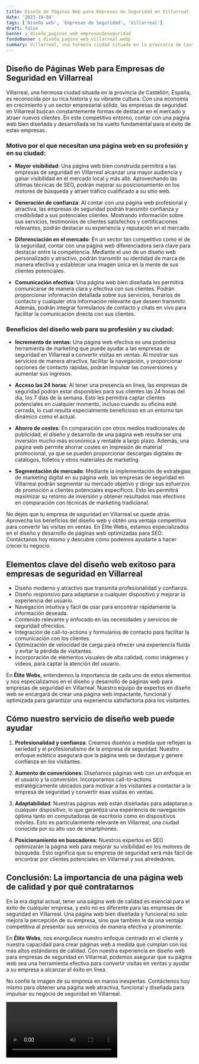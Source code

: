 ```yaml
---
title: Diseño de Páginas Web para Empresas de Seguridad en Villarreal
date: '2023-10-04'
tags: ['Diseño web', 'Empresas de Seguridad', 'Villarreal']
draft: false
banner : diseño_paginas_web_empresasdeseguridad
fondoBanner : diseño_pagina_web_villarreal.webp
summary: Villarreal, una hermosa ciudad situada en la provincia de Castellón, España, es reconocida por su rica historia y su vibrante cultura. Con una economía en crecimiento y un sector empresarial sólido, las empresas de seguridad en Villarreal buscan constantemente formas de destacar en el mercado y atraer nuevos clientes. En este competitivo entorno, contar con una página web bien diseñada y desarrollada se ha vuelto fundamental para el éxito de estas empresas.
---
```


## Diseño de Páginas Web para Empresas de Seguridad en Villarreal

Villarreal, una hermosa ciudad situada en la provincia de Castellón, España, es reconocida por su rica historia y su vibrante cultura. Con una economía en crecimiento y un sector empresarial sólido, las empresas de seguridad en Villarreal buscan constantemente formas de destacar en el mercado y atraer nuevos clientes. En este competitivo entorno, contar con una página web bien diseñada y desarrollada se ha vuelto fundamental para el éxito de estas empresas.

### Motivo por el que necesitan una página web en su profesión y en su ciudad:

- **Mayor visibilidad**: Una página web bien construida permitirá a las empresas de seguridad en Villarreal alcanzar una mayor audiencia y ganar visibilidad en el mercado local y más allá. Aprovechando las últimas técnicas de SEO, podrán mejorar su posicionamiento en los motores de búsqueda y atraer tráfico cualificado a su sitio web.

- **Generación de confianza**: Al contar con una página web profesional y atractiva, las empresas de seguridad podrán transmitir confianza y credibilidad a sus potenciales clientes. Mostrando información sobre sus servicios, testimonios de clientes satisfechos y certificaciones relevantes, podrán destacar su experiencia y reputación en el mercado.

- **Diferenciación en el mercado**: En un sector tan competitivo como el de la seguridad, contar con una página web diferenciadora será clave para destacar entre la competencia. Mediante el uso de un diseño web personalizado y atractivo, podrán transmitir su identidad de marca de manera efectiva y establecer una imagen única en la mente de sus clientes potenciales.

- **Comunicación efectiva**: Una página web bien diseñada les permitirá comunicarse de manera clara y efectiva con sus clientes. Podrán proporcionar información detallada sobre sus servicios, horarios de contacto y cualquier otra información relevante que deseen transmitir. Además, podrán integrar formularios de contacto y chats en vivo para facilitar la comunicación directa con sus clientes.

### Beneficios del diseño web para su profesión y su ciudad:

- **Incremento de ventas**: Una página web efectiva es una poderosa herramienta de marketing que puede ayudar a las empresas de seguridad en Villarreal a convertir visitas en ventas. Al mostrar sus servicios de manera atractiva, facilitar la navegación, y proporcionar opciones de contacto rápidas, podrán impulsar las conversiones y aumentar sus ingresos.

- **Acceso las 24 horas**: Al tener una presencia en línea, las empresas de seguridad podrán estar disponibles para sus clientes las 24 horas del día, los 7 días de la semana. Esto les permitirá captar clientes potenciales en cualquier momento, incluso cuando su oficina esté cerrada, lo cual resulta especialmente beneficioso en un entorno tan dinámico como el actual.

- **Ahorro de costes**: En comparación con otros medios tradicionales de publicidad, el diseño y desarrollo de una página web resulta ser una inversión mucho más económica y rentable a largo plazo. Además, una página web permite ahorrar costes en impresión de material promocional, ya que se pueden proporcionar descargas digitales de catálogos, folletos y otros materiales de marketing.

- **Segmentación de mercado**: Mediante la implementación de estrategias de marketing digital en su página web, las empresas de seguridad en Villarreal podrán segmentar su mercado objetivo y dirigir sus esfuerzos de promoción a clientes potenciales específicos. Esto les permitirá maximizar su retorno de inversión y obtener resultados más efectivos en comparación con técnicas de marketing tradicional.

No dejes que tu empresa de seguridad en Villarreal se quede atrás. Aprovecha los beneficios del diseño web y obtén una ventaja competitiva para convertir las visitas en ventas. En Élite Webs, estamos especializados en el diseño y desarrollo de páginas web optimizadas para SEO. Contáctanos hoy mismo y descubre cómo podemos ayudarte a hacer crecer tu negocio.

<GifSeo />

<Cta />

## Elementos clave del diseño web exitoso para empresas de seguridad en Villarreal

- Diseño moderno y atractivo que transmita profesionalidad y confianza.
- Diseño responsivo para adaptarse a cualquier dispositivo y mejorar la experiencia del usuario.
- Navegación intuitiva y fácil de usar para encontrar rápidamente la información deseada.
- Contenido relevante y enfocado en las necesidades y servicios de seguridad ofrecidos.
- Integración de call-to-actions y formularios de contacto para facilitar la comunicación con los clientes.
- Optimización de velocidad de carga para ofrecer una experiencia fluida y evitar la pérdida de visitantes.
- Incorporación de elementos visuales de alta calidad, como imágenes y videos, para captar la atención del usuario.

En **Élite Webs**, entendemos la importancia de cada uno de estos elementos y nos especializamos en el diseño y desarrollo de páginas web para empresas de seguridad en Villarreal. Nuestro equipo de expertos en diseño web se encargará de crear una página web impactante, funcional y optimizada para garantizar una experiencia satisfactoria para los visitantes.

## Cómo nuestro servicio de diseño web puede ayudar

1. **Profesionalidad y confianza**: Creamos diseños a medida que reflejen la seriedad y el profesionalismo de la empresa de seguridad. Nuestro enfoque estético asegurará que la página web se destaque y genere confianza en los visitantes.

2. **Aumento de conversiones**: Diseñamos páginas web con un enfoque en el usuario y la conversión. Incorporamos call-to-actions estratégicamente ubicados para motivar a los visitantes a contactar a la empresa de seguridad y convertir esas visitas en ventas.

3. **Adaptabilidad**: Nuestras páginas web están diseñadas para adaptarse a cualquier dispositivo, lo que garantiza una experiencia de navegación óptima tanto en computadoras de escritorio como en dispositivos móviles. Esto es particularmente relevante en Villarreal, una ciudad conocida por su alto uso de smartphones.

4. **Posicionamiento en buscadores**: Nuestros expertos en SEO optimizarán la página web para mejorar su visibilidad en los motores de búsqueda. Esto significa que su empresa de seguridad será más fácil de encontrar por clientes potenciales en Villarreal y sus alrededores.

## Conclusión: La importancia de una página web de calidad y por qué contratarnos

En la era digital actual, tener una página web de calidad es esencial para el éxito de cualquier empresa, y esto no es diferente para las empresas de seguridad en Villarreal. Una página web bien diseñada y funcional no solo mejora la percepción de su empresa, sino que también le da una ventaja competitiva al presentar sus servicios de manera efectiva y prominente.

En **Élite Webs**, nos enorgullece nuestro enfoque centrado en el cliente y nuestra capacidad para crear páginas web a medida que cumplan con los más altos estándares de calidad. Con nuestra experiencia en diseño web para empresas de seguridad en Villarreal, podemos asegurar que su página web sea una herramienta efectiva para convertir visitas en ventas y ayudar a su empresa a alcanzar el éxito en línea.

No confíe la imagen de su empresa en manos inexpertas. Contáctenos hoy mismo para obtener una página web atractiva, funcional y diseñada para impulsar su negocio de seguridad en Villarreal.

<Video />

<CtaBot job='Empresas de Seguridad' city='Villarreal'/>

<Gmaps query='Villarreal+españa+maps' />